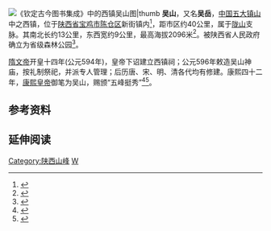 [[File:Imperial_Encyclopaedia_-_Montains_and_Rivers_-_pic170.svg|《[[钦定古今图书集成]]》中的西镇吴山图|thumb]]
'''吴山'''，又名'''吴岳'''，[[中国|中国]][[五大镇山|五大镇山]]中之西镇，位于[[陕西省|陕西省]][[宝鸡市|宝鸡市]][[陈仓区|陈仓区]]新街镇内<ref>{{Cite book|title=宝鸡市陈仓区志|last=宝鸡市陈仓区地方志编纂委员会编|publisher=西安：三秦出版社|year=2018.05|isbn=978-7-5518-1645-8|pages=59}}</ref>，距市区约40公里，属于[[陇山|陇山]]支脉。其南北长约13公里，东西宽约9公里，最高海拔2096米<ref>{{Cite book|title=吴文化与和谐文化|last=王立人主编|publisher=南京：[[凤凰出版社|凤凰出版社]]|year=2008.03|isbn=978-7-80729-167-1|pages=489}}</ref>。被陕西省人民政府确立为省级森林公园<ref>{{Cite book|title=听我讲宝鸡|last=宝鸡市文物事业管理局编|publisher=西安：[[三秦出版社|三秦出版社]]|year=2009.02|isbn=978-7-80736-480-1|pages=224-225}}</ref>。

[[隋文帝|隋文帝]]开皇十四年(公元594年)，皇帝下诏建立西镇祠；公元596年敕造吴山神庙，按礼制祭祀，并派专人管理；后历唐、宋、明、清各代均有修建。康熙四十二年，[[康熙皇帝|康熙皇帝]]御笔为吴山，赐颁“五峰挺秀”<ref>{{Cite book|title=游遍陕西森林公园|last=华商报社主编|publisher=西安：西安出版社|year=2014.06|isbn=978-7-5541-0589-4|pages=92}}</ref><ref>{{Cite book|title=宝鸡市陈仓区志|last=宝鸡市陈仓区地方志编纂委员会编|publisher=西安：三秦出版社|year=2018.05|isbn=978-7-5518-1645-8|pages=942}}</ref>。 

== 参考资料 ==
{{reflist}}

== 延伸阅读 ==
{{Wikisource further reading}}

{{PRChina-geo-stub}}

{{五镇}}
{{中国神山}}

[[Category:陕西山峰|Category:陕西山峰]]
[[Category:宝鸡地理|W]]